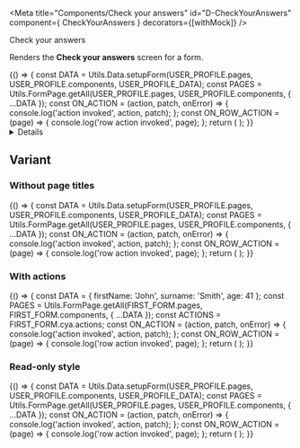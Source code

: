 <!-- Global imports -->

<!-- Local imports -->

<!-- JSON documents -->

<Meta title="Components/Check your answers" id="D-CheckYourAnswers" component={ CheckYourAnswers } decorators={[withMock]} />

<Heading size="xl" caption="Components">Check your answers</Heading>

Renders the **Check your answers** screen for a form.

<Canvas withToolbar>
  <Story name="Default" parameters={{
    mockData: [
      {
        url: `${USER_PROFILE_DATA.urls.refData}/areYouACivilServant`,
        method: 'GET',
        status: 200,
        response: CIVIL_SERVANT
      },
      {
        url: `${USER_PROFILE_DATA.urls.refData}/grade`,
        method: 'GET',
        status: 200,
        response: GRADE
      },
      {
        url: `${USER_PROFILE_DATA.urls.refData}/team`,
        method: 'GET',
        status: 200,
        response: TEAMS
      }
    ]
  }}>
    {() => {
      const DATA = Utils.Data.setupForm(USER_PROFILE.pages, USER_PROFILE.components, USER_PROFILE_DATA);
      const PAGES = Utils.FormPage.getAll(USER_PROFILE.pages, USER_PROFILE.components, { ...DATA });
      const ON_ACTION = (action, patch, onError) => {
        console.log('action invoked', action, patch);
      };
      const ON_ROW_ACTION = (page) => {
        console.log('row action invoked', page);
      };
      return (
        <CheckYourAnswers pages={PAGES} onAction={ON_ACTION} onRowAction={ON_ROW_ACTION} />
      );
    }}
  </Story>
</Canvas>

<Details summary="Properties" className="no-indent">
  <ArgsTable of={ CheckYourAnswers } />
</Details>

## Variant
### Without page titles

<Canvas>
  <Story name="No page titles" parameters={{
    mockData: [
      {
        url: `${USER_PROFILE_DATA.urls.refData}/areYouACivilServant`,
        method: 'GET',
        status: 200,
        response: CIVIL_SERVANT
      },
      {
        url: `${USER_PROFILE_DATA.urls.refData}/grade`,
        method: 'GET',
        status: 200,
        response: GRADE
      },
      {
        url: `${USER_PROFILE_DATA.urls.refData}/team`,
        method: 'GET',
        status: 200,
        response: TEAMS
      }
    ]
  }}>
    {() => {
      const DATA = Utils.Data.setupForm(USER_PROFILE.pages, USER_PROFILE.components, USER_PROFILE_DATA);
      const PAGES = Utils.FormPage.getAll(USER_PROFILE.pages, USER_PROFILE.components, { ...DATA });
      const ON_ACTION = (action, patch, onError) => {
        console.log('action invoked', action, patch);
      };
      const ON_ROW_ACTION = (page) => {
        console.log('row action invoked', page);
      };
      return (
        <CheckYourAnswers pages={PAGES} hide_page_titles={true} onAction={ON_ACTION} onRowAction={ON_ROW_ACTION}  />
      );
    }}
  </Story>
</Canvas>

### With actions

<Canvas>
  <Story name="With actions" parameters={{
    mockData: [
      {
        url: `${USER_PROFILE_DATA.urls.refData}/areYouACivilServant`,
        method: 'GET',
        status: 200,
        response: CIVIL_SERVANT
      },
      {
        url: `${USER_PROFILE_DATA.urls.refData}/grade`,
        method: 'GET',
        status: 200,
        response: GRADE
      },
      {
        url: `${USER_PROFILE_DATA.urls.refData}/team`,
        method: 'GET',
        status: 200,
        response: TEAMS
      }
    ]
  }}>
    {() => {
      const DATA = { firstName: 'John', surname: 'Smith', age: 41 };
      const PAGES = Utils.FormPage.getAll(FIRST_FORM.pages, FIRST_FORM.components, { ...DATA });
      const ACTIONS = FIRST_FORM.cya.actions;
      const ON_ACTION = (action, patch, onError) => {
        console.log('action invoked', action, patch);
      };
      const ON_ROW_ACTION = (page) => {
        console.log('row action invoked', page);
      };
      return (
        <CheckYourAnswers pages={PAGES} hide_page_titles={true} actions={ACTIONS} onAction={ON_ACTION} onRowAction={ON_ROW_ACTION} />
      );
    }}
  </Story>
</Canvas>


### Read-only style

<Canvas>
  <Story name="Read-only style" parameters={{
    mockData: [
      {
        url: `${USER_PROFILE_DATA.urls.refData}/areYouACivilServant`,
        method: 'GET',
        status: 200,
        response: CIVIL_SERVANT
      },
      {
        url: `${USER_PROFILE_DATA.urls.refData}/grade`,
        method: 'GET',
        status: 200,
        response: GRADE
      },
      {
        url: `${USER_PROFILE_DATA.urls.refData}/team`,
        method: 'GET',
        status: 200,
        response: TEAMS
      }
    ]
  }}>
    {() => {
      const DATA = Utils.Data.setupForm(USER_PROFILE.pages, USER_PROFILE.components, USER_PROFILE_DATA);
      const PAGES = Utils.FormPage.getAll(USER_PROFILE.pages, USER_PROFILE.components, { ...DATA });
      const ON_ACTION = (action, patch, onError) => {
        console.log('action invoked', action, patch);
      };
      const ON_ROW_ACTION = (page) => {
        console.log('row action invoked', page);
      };
      return (
        <CheckYourAnswers pages={PAGES} hide_page_titles={true} onAction={ON_ACTION} onRowAction={ON_ROW_ACTION}  hide_title={true} summaryListClassModifiers='no-border' noAction={true} invertWeight={true}/>
      );
    }}
  </Story>
</Canvas>